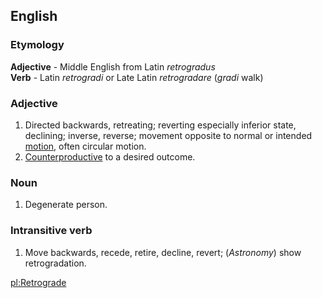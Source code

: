 ==English==
===Etymology===
'''Adjective''' - Middle English from Latin ''retrogradus''
<br>'''Verb''' - Latin ''retrogradi'' or Late Latin ''retrogradare'' (''gradi'' walk)

===Adjective===
# Directed backwards, retreating; reverting especially inferior state, declining; inverse, reverse; movement opposite to normal or intended [[motion]], often circular motion.
# [[Counterproductive]] to a desired outcome.
===Noun===
# Degenerate person.
===Intransitive verb===
#Move backwards, recede, retire, decline, revert; (''Astronomy'') show retrogradation.


[[pl:Retrograde]]